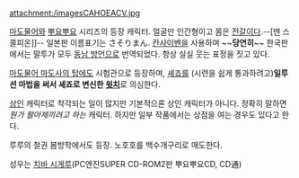 attachment:/imagesCAHOEACV.jpg

[[마도물어]]와 [[뿌요뿌요]] 시리즈의 등장 캐릭터. 얼굴만 인간형이고 몸은 [[전갈]]이다.--[맨 스콜피온]]-- 일본판 이름표기는 さそりまん. [[칸사이벤]]을 사용하며 ~~'''당연히'''~~ 한국판에서는 말투가 모두 [[동남 방언]]으로 번역되었다. 항상 실실 웃는 표정을 짓고 있다.

[[마도물어 마도사의 탑]]에도 시험관으로 등장하며, [[셰죠]]를 (시련을 쉽게 통과하려고)'''일루션 마법을 써서 셰죠로 변신한 [[윗치]]'''로 의심한다.

[[상인]] 캐릭터로 착각되는 일이 많지만 기본적으론 상인 캐릭터가 아니다. 정확히 말하면 ''뭔가 팔아제끼려고 하는'' 캐릭터. 하지만 일부 작품에서는 상점을 여는 경우도 있다고 한다.

루루의 철권 봄방학에서도 등장. 노호호를 백수개구리로 매도한다.

성우는 [[치바 시게루]](PC엔진SUPER CD-ROM2판 뿌요뿌요CD, CD通)
